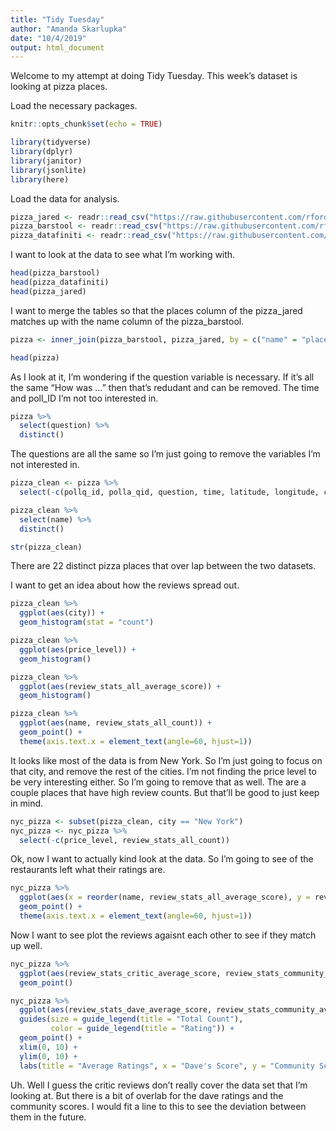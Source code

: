 ```yaml
---
title: "Tidy Tuesday"
author: "Amanda Skarlupka"
date: "10/4/2019"
output: html_document
---
```


Welcome to my attempt at doing Tidy Tuesday. This week's dataset is looking at pizza places. 

Load the necessary packages.

```r
knitr::opts_chunk$set(echo = TRUE)

library(tidyverse)
library(dplyr)
library(janitor)
library(jsonlite)
library(here)
```



Load the data for analysis. 

```r
pizza_jared <- readr::read_csv("https://raw.githubusercontent.com/rfordatascience/tidytuesday/master/data/2019/2019-10-01/pizza_jared.csv")
pizza_barstool <- readr::read_csv("https://raw.githubusercontent.com/rfordatascience/tidytuesday/master/data/2019/2019-10-01/pizza_barstool.csv")
pizza_datafiniti <- readr::read_csv("https://raw.githubusercontent.com/rfordatascience/tidytuesday/master/data/2019/2019-10-01/pizza_datafiniti.csv")

```
I want to look at the data to see what I'm working with. 
```r

head(pizza_barstool)
head(pizza_datafiniti)
head(pizza_jared)
```

I want to merge the tables so that the places column of the pizza_jared matches up with the name column of the pizza_barstool. 

```r
pizza <- inner_join(pizza_barstool, pizza_jared, by = c("name" = "place"))

head(pizza)
```

As I look at it, I'm wondering if the question variable is necessary. If it's all the same "How was ..." then that's redudant and can be removed. The time and poll_ID I'm not too interested in. 

```r
pizza %>%
  select(question) %>%
  distinct()
```
The questions are all the same so I'm just going to remove the variables I'm not interested in.

```r
pizza_clean <- pizza %>%
  select(-c(pollq_id, polla_qid, question, time, latitude, longitude, country, zip, address1))

pizza_clean %>%
  select(name) %>%
  distinct()

str(pizza_clean)

```

There are 22 distinct pizza places that over lap between the two datasets. 

I want to get an idea about how the reviews spread out. 

```r
pizza_clean %>%
  ggplot(aes(city)) +
  geom_histogram(stat = "count")

pizza_clean %>%
  ggplot(aes(price_level)) +
  geom_histogram()

pizza_clean %>%
  ggplot(aes(review_stats_all_average_score)) +
  geom_histogram()

pizza_clean %>%
  ggplot(aes(name, review_stats_all_count)) +
  geom_point() + 
  theme(axis.text.x = element_text(angle=60, hjust=1))

```
It looks like most of the data is from New York. So I'm just going to focus on that city, and remove the rest of the cities. I'm not finding the price level to be very interesting either. So I'm going to remove that as well. The are a couple places that have high review counts. But that'll be good to just keep in mind. 
```r
nyc_pizza <- subset(pizza_clean, city == "New York")
nyc_pizza <- nyc_pizza %>%
  select(-c(price_level, review_stats_all_count))
```

Ok, now I want to actually kind look at the data. So I'm going to see of the restaurants left what their ratings are. 

```r
nyc_pizza %>%
  ggplot(aes(x = reorder(name, review_stats_all_average_score), y = review_stats_all_average_score)) +
  geom_point() + 
  theme(axis.text.x = element_text(angle=60, hjust=1))
```
Now I want to see plot the reviews agaisnt each other to see if they match up well.

```r
nyc_pizza %>%
  ggplot(aes(review_stats_critic_average_score, review_stats_community_average_score)) +
  geom_point()

nyc_pizza %>%
  ggplot(aes(review_stats_dave_average_score, review_stats_community_average_score, color = provider_rating, size = (review_stats_community_count + review_stats_dave_count))) +
  guides(size = guide_legend(title = "Total Count"),
         color = guide_legend(title = "Rating")) +
  geom_point() +
  xlim(0, 10) +
  ylim(0, 10) +
  labs(title = "Average Ratings", x = "Dave's Score", y = "Community Score") 
```
Uh. Well I guess the critic reviews don't really cover the data set that I'm looking at. But there is a bit of overlab for the dave ratings and the community scores. I would fit a line to this to see the deviation between them in the future.